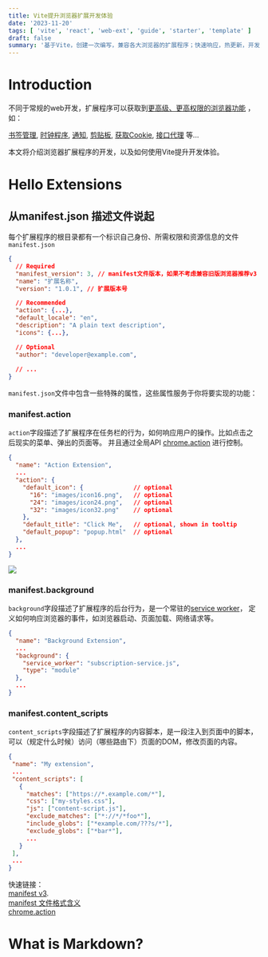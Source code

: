 ```yaml
---
title: Vite提升浏览器扩展开发体验
date: '2023-11-20'
tags: [ 'vite', 'react', 'web-ext', 'guide', 'starter', 'template' ]
draft: false
summary: '基于Vite，创建一次编写，兼容各大浏览器的扩展程序；快速响应，热更新，开发体验良好'
---
```


# Introduction

不同于常规的web开发，扩展程序可以获取到[更高级、更高权限的浏览器功能](https://developer.chrome.com/docs/extensions/reference/)
，如：

[书签管理](https://developer.chrome.com/docs/extensions/reference/bookmarks),
[时钟程序](https://developer.chrome.com/docs/extensions/reference/alarms),
[通知](https://developer.chrome.com/docs/extensions/reference/notifications),
[剪贴板](https://developer.chrome.com/docs/extensions/reference/clipboard),
[获取Cookie](https://developer.chrome.com/docs/extensions/reference/cookies),
[接口代理](https://developer.chrome.com/docs/extensions/reference/proxy) 等...

本文将介绍浏览器扩展程序的开发，以及如何使用Vite提升开发体验。

<TOCInline toc={props.toc} exclude="Introduction" toHeading={3} />

# Hello Extensions

## 从manifest.json 描述文件说起

每个扩展程序的根目录都有一个标识自己身份、所需权限和资源信息的文件`manifest.json`

```json:manifest.json
{
  // Required
  "manifest_version": 3, // manifest文件版本，如果不考虑兼容旧版浏览器推荐v3
  "name": "扩展名称",
  "version": "1.0.1", // 扩展版本号

  // Recommended
  "action": {...},
  "default_locale": "en",
  "description": "A plain text description",
  "icons": {...},

  // Optional
  "author": "developer@example.com",  
  
  // ...
}
```

`manifest.json`文件中包含一些特殊的属性，这些属性服务于你将要实现的功能：

### manifest.action

`action`字段描述了扩展程序在任务栏的行为，如何响应用户的操作。比如点击之后现实的菜单、弹出的页面等。 
并且通过全局API [chrome.action](https://developer.chrome.com/docs/extensions/reference/action/#manifest) 进行控制。

```json:manifest.json
{
  "name": "Action Extension",
  ...
  "action": {
    "default_icon": {              // optional
      "16": "images/icon16.png",   // optional
      "24": "images/icon24.png",   // optional
      "32": "images/icon32.png"    // optional
    },
    "default_title": "Click Me",   // optional, shown in tooltip
    "default_popup": "popup.html"  // optional
  },
  ...
}
```

<Image src="/static/images/data-mdx-images/vite-webext-guide/hello-extension.png" width={200} height={0} />

### manifest.background
`background`字段描述了扩展程序的后台行为，是一个常驻的[service worker](https://developer.chrome.com/docs/extensions/mv3/service_workers/#manifest)， 
定义如何响应浏览器的事件，如浏览器启动、页面加载、网络请求等。

```json:manifest.json
{
  "name": "Background Extension",
  ...
  "background": {
    "service_worker": "subscription-service.js",
    "type": "module"
  },
  ...
}
```

### manifest.content_scripts
`content_scripts`字段描述了扩展程序的内容脚本，是一段注入到页面中的脚本，可以（规定什么时候）访问（哪些路由下）页面的DOM，修改页面的内容。

```json:manifest.json
{
 "name": "My extension",
 ...
 "content_scripts": [
   {
     "matches": ["https://*.example.com/*"],
     "css": ["my-styles.css"],
     "js": ["content-script.js"],
     "exclude_matches": ["*://*/*foo*"],
     "include_globs": ["*example.com/???s/*"],
     "exclude_globs": ["*bar*"],     
     ...
   }
 ],
 ...
}
```



快速链接：  
[manifest v3](https://developer.chrome.com/docs/extensions/mv3/intro/mv3-overview/).  
[manifest 文件格式含义](https://developer.chrome.com/docs/extensions/mv3/intro/mv3-overview/)  
[chrome.action](https://developer.chrome.com/docs/extensions/reference/action/#manifest)

# What is Markdown?
